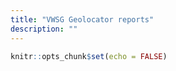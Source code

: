 ```yaml
---
title: "VWSG Geolocator reports"
description: ""
---
```


```r
knitr::opts_chunk$set(echo = FALSE)
```

